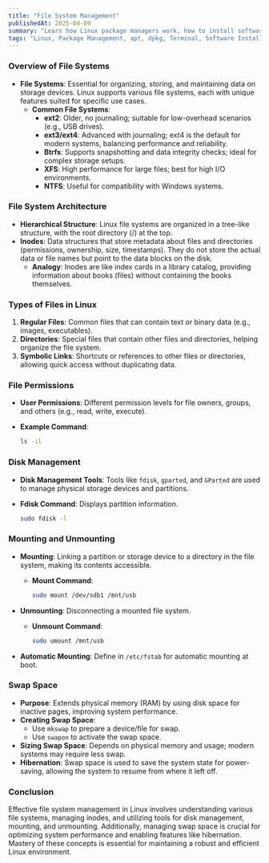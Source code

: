 ```yaml
---
title: "File System Management"
publishedAt: 2025-04-09
summary: "Learn how Linux package managers work, how to install software, and manage dependencies with apt, dpkg, and more."
tags: "Linux, Package Management, apt, dpkg, Terminal, Software Installation"
---
```



### Overview of File Systems

- **File Systems**: Essential for organizing, storing, and maintaining data on storage devices. Linux supports various file systems, each with unique features suited for specific use cases.
    - **Common File Systems**:
        - **ext2**: Older, no journaling; suitable for low-overhead scenarios (e.g., USB drives).
        - **ext3/ext4**: Advanced with journaling; ext4 is the default for modern systems, balancing performance and reliability.
        - **Btrfs**: Supports snapshotting and data integrity checks; ideal for complex storage setups.
        - **XFS**: High performance for large files; best for high I/O environments.
        - **NTFS**: Useful for compatibility with Windows systems.

### File System Architecture

- **Hierarchical Structure**: Linux file systems are organized in a tree-like structure, with the root directory (/) at the top.
- **Inodes**: Data structures that store metadata about files and directories (permissions, ownership, size, timestamps). They do not store the actual data or file names but point to the data blocks on the disk.
    - **Analogy**: Inodes are like index cards in a library catalog, providing information about books (files) without containing the books themselves.

### Types of Files in Linux

1. **Regular Files**: Common files that can contain text or binary data (e.g., images, executables).
2. **Directories**: Special files that contain other files and directories, helping organize the file system.
3. **Symbolic Links**: Shortcuts or references to other files or directories, allowing quick access without duplicating data.

### File Permissions

- **User Permissions**: Different permission levels for file owners, groups, and others (e.g., read, write, execute).
- **Example Command**:
    
    ```bash
    ls -il
    
    ```
    

### Disk Management

- **Disk Management Tools**: Tools like `fdisk`, `gparted`, and `GParted` are used to manage physical storage devices and partitions.
- **Fdisk Command**: Displays partition information.
    
    ```bash
    sudo fdisk -l
    
    ```
    

### Mounting and Unmounting

- **Mounting**: Linking a partition or storage device to a directory in the file system, making its contents accessible.
    - **Mount Command**:
        
        ```bash
        sudo mount /dev/sdb1 /mnt/usb
        
        ```
        
- **Unmounting**: Disconnecting a mounted file system.
    - **Unmount Command**:
        
        ```bash
        sudo umount /mnt/usb
        
        ```
        
- **Automatic Mounting**: Define in `/etc/fstab` for automatic mounting at boot.

### Swap Space

- **Purpose**: Extends physical memory (RAM) by using disk space for inactive pages, improving system performance.
- **Creating Swap Space**:
    - Use `mkswap` to prepare a device/file for swap.
    - Use `swapon` to activate the swap space.
- **Sizing Swap Space**: Depends on physical memory and usage; modern systems may require less swap.
- **Hibernation**: Swap space is used to save the system state for power-saving, allowing the system to resume from where it left off.

### Conclusion

Effective file system management in Linux involves understanding various file systems, managing inodes, and utilizing tools for disk management, mounting, and unmounting. Additionally, managing swap space is crucial for optimizing system performance and enabling features like hibernation. Mastery of these concepts is essential for maintaining a robust and efficient Linux environment.
